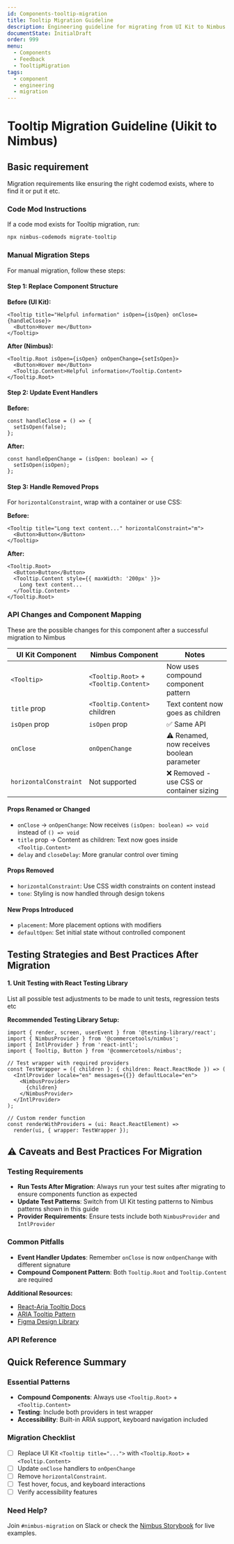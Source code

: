 ```yaml
---
id: Components-tooltip-migration
title: Tooltip Migration Guideline
description: Engineering guideline for migrating from UI Kit to Nimbus Tooltip component
documentState: InitialDraft
order: 999
menu:
  - Components
  - Feedback
  - TooltipMigration
tags:
  - component
  - engineering
  - migration
---
```


# Tooltip Migration Guideline (Uikit to Nimbus)

## Basic requirement

Migration requirements like ensuring the right codemod exists, where to find it or put it etc. 


### Code Mod Instructions

If a code mod exists for Tooltip migration, run:

```bash
npx nimbus-codemods migrate-tooltip
```

### Manual Migration Steps

For manual migration, follow these steps:

#### Step 1: Replace Component Structure
**Before (UI Kit):**
```tsx
<Tooltip title="Helpful information" isOpen={isOpen} onClose={handleClose}>
  <Button>Hover me</Button>
</Tooltip>
```

**After (Nimbus):**
```tsx
<Tooltip.Root isOpen={isOpen} onOpenChange={setIsOpen}>
  <Button>Hover me</Button>
  <Tooltip.Content>Helpful information</Tooltip.Content>
</Tooltip.Root>
```

#### Step 2: Update Event Handlers
**Before:**
```tsx
const handleClose = () => {
  setIsOpen(false);
};
```

**After:**
```tsx
const handleOpenChange = (isOpen: boolean) => {
  setIsOpen(isOpen);
};
```

#### Step 3: Handle Removed Props
For `horizontalConstraint`, wrap with a container or use CSS:

**Before:**
```tsx
<Tooltip title="Long text content..." horizontalConstraint="m">
  <Button>Button</Button>
</Tooltip>
```

**After:**
```tsx
<Tooltip.Root>
  <Button>Button</Button>
  <Tooltip.Content style={{ maxWidth: '200px' }}>
    Long text content...
  </Tooltip.Content>
</Tooltip.Root>
```

### API Changes and Component Mapping

These are the possible changes for this component after a successful migration to Nimbus

| UI Kit Component | Nimbus Component | Notes |
|------------------|------------------|-------|
| `<Tooltip>` | `<Tooltip.Root>` + `<Tooltip.Content>` | Now uses compound component pattern |
| `title` prop | `<Tooltip.Content>` children | Text content now goes as children |
| `isOpen` prop | `isOpen` prop | ✅ Same API |
| `onClose` | `onOpenChange` | ⚠️ Renamed, now receives boolean parameter |
| `horizontalConstraint` | Not supported | ❌ Removed - use CSS or container sizing |

#### Props Renamed or Changed
- `onClose` → `onOpenChange`: Now receives `(isOpen: boolean) => void` instead of `() => void`
- `title` prop → Content as children: Text now goes inside `<Tooltip.Content>`
- `delay` and `closeDelay`: More granular control over timing

#### Props Removed
- `horizontalConstraint`: Use CSS width constraints on content instead
- `tone`: Styling is now handled through design tokens

#### New Props Introduced
- `placement`: More placement options with modifiers
- `defaultOpen`: Set initial state without controlled component


## Testing Strategies and Best Practices After Migration

#### 1. Unit Testing with React Testing Library

List all possible test adjustments to be made to unit tests, regression tests etc

**Recommended Testing Library Setup:**
```tsx
import { render, screen, userEvent } from '@testing-library/react';
import { NimbusProvider } from '@commercetools/nimbus';
import { IntlProvider } from 'react-intl';
import { Tooltip, Button } from '@commercetools/nimbus';

// Test wrapper with required providers
const TestWrapper = ({ children }: { children: React.ReactNode }) => (
  <IntlProvider locale="en" messages={{}} defaultLocale="en">
    <NimbusProvider>
      {children}
    </NimbusProvider>
  </IntlProvider>
);

// Custom render function
const renderWithProviders = (ui: React.ReactElement) => 
  render(ui, { wrapper: TestWrapper });
```

## ⚠️ Caveats and Best Practices For Migration

### Testing Requirements
- **Run Tests After Migration**: Always run your test suites after migrating to ensure components function as expected
- **Update Test Patterns**: Switch from UI Kit testing patterns to Nimbus patterns shown in this guide
- **Provider Requirements**: Ensure tests include both `NimbusProvider` and `IntlProvider`

### Common Pitfalls
- **Event Handler Updates**: Remember `onClose` is now `onOpenChange` with different signature
- **Compound Component Pattern**: Both `Tooltip.Root` and `Tooltip.Content` are required


**Additional Resources:**
- [React-Aria Tooltip Docs](https://react-spectrum.adobe.com/react-aria/Tooltip.html#tooltip)
- [ARIA Tooltip Pattern](https://www.w3.org/WAI/ARIA/apg/patterns/tooltip/)
- [Figma Design Library](https://www.figma.com/design/gHbAJGfcrCv7f2bgzUQgHq/NIMBUS-Guidelines?node-id=1695-45519&m)

### API Reference

<PropsTable id="Tooltip" />

## Quick Reference Summary

### Essential Patterns
- **Compound Components**: Always use `<Tooltip.Root>` + `<Tooltip.Content>`
- **Testing**: Include both providers in test wrapper
- **Accessibility**: Built-in ARIA support, keyboard navigation included

### Migration Checklist
- [ ] Replace UI Kit `<Tooltip title="...">` with `<Tooltip.Root>` + `<Tooltip.Content>`
- [ ] Update `onClose` handlers to `onOpenChange`
- [ ] Remove `horizontalConstraint`.
- [ ] Test hover, focus, and keyboard interactions
- [ ] Verify accessibility features

### Need Help?
Join `#nimbus-migration` on Slack or check the [Nimbus Storybook](https://nimbus.commercetools.com/?path=/story/components-tooltip) for live examples.

